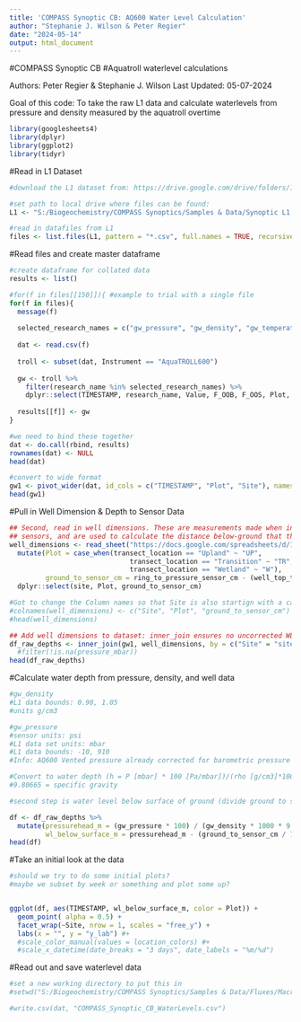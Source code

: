 ---
title: 'COMPASS Synoptic CB: AQ600 Water Level Calculation'
author: "Stephanie J. Wilson & Peter Regier"
date: "2024-05-14"
output: html_document
---
#COMPASS Synoptic CB 
#Aquatroll waterlevel calculations 

Authors: Peter Regier & Stephanie J. Wilson 
Last Updated: 05-07-2024

Goal of this code: 
  To take the raw L1 data and calculate waterlevels from pressure and density measured by the aquatroll overtime 
```{r setup, include=FALSE}

library(googlesheets4)
library(dplyr)
library(ggplot2)
library(tidyr)
```

#Read in L1 Dataset
```{r}

#download the L1 dataset from: https://drive.google.com/drive/folders/1RP-hxmjAYNGzTfCNpYbMN6U_zbZmEWHM

#set path to local drive where files can be found: 
L1 <- "S:/Biogeochemistry/COMPASS Synoptics/Samples & Data/Synoptic L1 Sensor/L1_20240507"

#read in datafiles from L1 
files <- list.files(L1, pattern = "*.csv", full.names = TRUE, recursive = TRUE)

```

#Read files and create master dataframe
```{r}
#create dataframe for collated data 
results <- list()

#for(f in files[[150]]){ #example to trial with a single file
for(f in files){
  message(f)
  
  selected_research_names = c("gw_pressure", "gw_density", "gw_temperature", "gw_salinity")
  
  dat <- read.csv(f)
  
  troll <- subset(dat, Instrument == "AquaTROLL600")
  
  gw <- troll %>% 
    filter(research_name %in% selected_research_names) %>%
    dplyr::select(TIMESTAMP, research_name, Value, F_OOB, F_OOS, Plot, Site)
  
  results[[f]] <- gw 
}

#we need to bind these together 
dat <- do.call(rbind, results)
rownames(dat) <- NULL
head(dat)

#convert to wide format 
gw1 <- pivot_wider(dat, id_cols = c("TIMESTAMP", "Plot", "Site"), names_from = research_name, values_from = Value )
head(gw1)

```

#Pull in Well Dimension & Depth to Sensor Data
```{r}
## Second, read in well dimensions. These are measurements made when installing
## sensors, and are used to calculate the distance below-ground that the 
well_dimensions <- read_sheet("https://docs.google.com/spreadsheets/d/1O4sHvj2FO7EcWEm3WpKEZhFubGn8HCcUsz9EFXhQTXM/edit#gid=0") %>% 
  mutate(Plot = case_when(transect_location == "Upland" ~ "UP", 
                              transect_location == "Transition" ~ "TR", 
                              transect_location == "Wetland" ~ "W"), 
         ground_to_sensor_cm = ring_to_pressure_sensor_cm - (well_top_to_ground_cm - bolt_to_cap_cm)) %>% 
  dplyr::select(site, Plot, ground_to_sensor_cm)

#Got to change the Column names so that Site is also startign with a captial letter 
#colnames(well_dimensions) <- c("Site", "Plot", "ground_to_sensor_cm")
#head(well_dimensions)

## Add well dimensions to dataset: inner_join ensures no uncorrected WL data makes it through
df_raw_depths <- inner_join(gw1, well_dimensions, by = c("Site" = "site", "Plot")) #%>% 
  #filter(!is.na(pressure_mbar))
head(df_raw_depths)

```

#Calculate water depth from pressure, density, and well data
```{r}

#gw_density 
#L1 data bounds: 0.98, 1.05
#units g/cm3

#gw_pressure          
#sensor units: psi      
#L1 data set units: mbar      
#L1 data bounds: -10, 910    
#Info: AQ600 Vented pressure already corrected for barometric pressure

#Convert to water depth (h = P [mbar] * 100 [Pa/mbar])/(rho [g/cm3]*1000 [kg/m3//g/cm3]*g [m/s2]) where [Pa]=[kgm/s2m2]
#9.80665 = specific gravity 

#second step is water level below surface of ground (divide ground to sensor so it is in m) subtract ground to sensor from pressure head

df <- df_raw_depths %>% 
  mutate(pressurehead_m = (gw_pressure * 100) / (gw_density * 1000 * 9.80665), 
         wl_below_surface_m = pressurehead_m - (ground_to_sensor_cm / 100)) 
head(df)


```

#Take an initial look at the data 
```{r}
#should we try to do some initial plots? 
#maybe we subset by week or something and plot some up? 


ggplot(df, aes(TIMESTAMP, wl_below_surface_m, color = Plot)) +
  geom_point( alpha = 0.5) +
  facet_wrap(~Site, nrow = 1, scales = "free_y") +
  labs(x = "", y = "y_lab") #+
  #scale_color_manual(values = location_colors) #+
  #scale_x_datetime(date_breaks = "3 days", date_labels = "%m/%d")

```

#Read out and save waterlevel data 
```{r}
#set a new working directory to put this in 
#setwd("S:/Biogeochemistry/COMPASS Synoptics/Samples & Data/Fluxes/Macrophyte GHG Fluxes/Flux Calculations/Air Temp Data")

#write.csv(dat, "COMPASS_Synoptic_CB_WaterLevels.csv")


```
